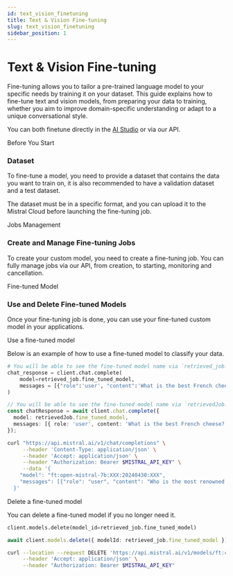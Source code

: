 ```yaml
---
id: text_vision_finetuning
title: Text & Vision Fine-tuning
slug: text_vision_finetuning
sidebar_position: 1
---
```




# Text & Vision Fine-tuning

Fine-tuning allows you to tailor a pre-trained language model to your specific needs by training it on your dataset. This guide explains how to fine-tune text and vision models, from preparing your data to training, whether you aim to improve domain-specific understanding or adapt to a unique conversational style.

You can both finetune directly in the [AI Studio](https://console.mistral.ai/build/finetuned-models) or via our API.

<SectionTab as="h1" sectionId="before-you-start">Before You Start</SectionTab>

### Dataset

To fine-tune a model, you need to provide a dataset that contains the data you want to train on, it is also recommended to have a validation dataset and a test dataset.

The dataset must be in a specific format, and you can upload it to the Mistral Cloud before launching the fine-tuning job.

<ExplorerTabs id="dataset">
  <ExplorerTab value="dataset-format" label="Dataset Format">
    <DatasetFormatTab/>
  </ExplorerTab>
  <ExplorerTab value="upload-a-file" label="Upload a file">
    <UploadFileTab/>
  </ExplorerTab>
</ExplorerTabs>

<SectionTab as="h1" sectionId="jobs-management">Jobs Management</SectionTab>

### Create and Manage Fine-tuning Jobs

To create your custom model, you need to create a fine-tuning job. You can fully manage jobs via our API, from creation, to starting, monitoring and cancellation.

<ExplorerTabs id="jobs-management">
  <ExplorerTab value="fine-tuning-job" label="Fine-tuning Job">
    <FinetuningJobTab/>
  </ExplorerTab>
  <ExplorerTab value="List/retrieve/cancel-jobs" label="List/retrieve/cancel jobs">
    <ListRetrieveCancelJobsTab/>
  </ExplorerTab>
</ExplorerTabs>

<SectionTab as="h1" sectionId="fine-tuned-models">Fine-tuned Model</SectionTab>

### Use and Delete Fine-tuned Models

Once your fine-tuning job is done, you can use your fine-tuned custom model in your applications.

<SectionTab as="h2" variant="secondary" sectionId="use-finetuned-model">Use a fine-tuned model</SectionTab>

Below is an example of how to use a fine-tuned model to classify your data.

<Tabs groupId="code">
  <TabItem value="python" label="python" default>

```python
# You will be able to see the fine-tuned model name via `retrieved_job.fine_tuned_model`
chat_response = client.chat.complete(
    model=retrieved_job.fine_tuned_model,
    messages = [{"role":'user', "content":'What is the best French cheese?'}]
)
```

  </TabItem>

  <TabItem value="typescript" label="typescript">

```typescript
// You will be able to see the fine-tuned model name via `retrievedJob.fine_tuned_model`
const chatResponse = await client.chat.complete({
  model: retrievedJob.fine_tuned_model,
  messages: [{ role: 'user', content: 'What is the best French cheese?' }],
});
```

  </TabItem>

  <TabItem value="curl" label="curl">

```bash
curl "https://api.mistral.ai/v1/chat/completions" \
     --header 'Content-Type: application/json' \
     --header 'Accept: application/json' \
     --header "Authorization: Bearer $MISTRAL_API_KEY" \
     --data '{
    "model": "ft:open-mistral-7b:XXX:20240430:XXX",
    "messages": [{"role": "user", "content": "Who is the most renowned French painter?"}]
  }'
```

  </TabItem>

</Tabs>


<SectionTab as="h2" variant="secondary" sectionId="delete-finetuned-model">Delete a fine-tuned model</SectionTab>

You can delete a fine-tuned model if you no longer need it.

<Tabs groupId="code">
  <TabItem value="python" label="python" default>

```python
client.models.delete(model_id=retrieved_job.fine_tuned_model)
```

  </TabItem>
  <TabItem value="typescript" label="typescript">

```typescript
await client.models.delete({ modelId: retrieved_job.fine_tuned_model });
```

  </TabItem>
  <TabItem value="curl" label="curl">

```bash
curl --location --request DELETE 'https://api.mistral.ai/v1/models/ft:classifier:ministral-3b-latest:XXX:20250401:XXX' \
     --header 'Accept: application/json' \
     --header "Authorization: Bearer $MISTRAL_API_KEY"
```

  </TabItem>
</Tabs>


<FAQ />